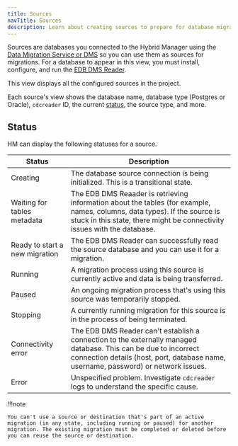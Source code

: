 ```yaml
---
title: Sources
navTitle: Sources
description: Learn about creating sources to prepare for database migrations to Hybrid Manager.
---
```


Sources are databases you connected to the Hybrid Manager using the [Data Migration Service or DMS](/edb-postgres-ai/1.2/hybrid-manager/using_hybrid_manager/migration/) so you can use them as sources for migrations. For a database to appear in this view, you must install, configure, and run the [EDB DMS Reader](/edb-postgres-ai/1.2/hybrid-manager/using_hybrid_manager/migration/installing/).

This view displays all the configured sources in the project.

Each source's view shows the database name, database type (Postgres or Oracle), `cdcreader` ID, the current [status](sources.mdx#status), the source type, and more.

## Status

HM can display the following statuses for a source.

| Status                         | Description                                                                                                                                                                                            |
| ------------------------------ | ------------------------------------------------------------------------------------------------------------------------------------------------------------------------------------------------------ |
| Creating                       | The database source connection is being initialized. This is a transitional state.                                                                                                                     |
| Waiting for tables metadata    | The EDB DMS Reaader is retrieving information about the tables (for example, names, columns, data types). If the source is stuck in this state, there might be connectivity issues with the database.  |
| Ready to start a new migration | The EDB DMS Reader can successfully read the source database and you can use it for a migration.                                                                                                       |
| Running                        | A migration process using this source is currently active and data is being transferred.                                                                                                               |
| Paused                         | An ongoing migration process that's using this source was temporarily stopped.                                                                                                                         |
| Stopping                       | A currently running migration for this source is in the process of being terminated.                                                                                                                   |
| Connectivity error             | The EDB DMS Reader can't establish a connection to the externally managed database. This can be due to incorrect connection details (host, port, database name, username, password) or network issues. |
| Error                          | Unspecified problem. Investigate `cdcreader` logs to understand the specific cause.                                                                                                                    |

!!!note

    You can't use a source or destination that's part of an active migration (in any state, including running or paused) for another migration. The existing migration must be completed or deleted before you can reuse the source or destination.

